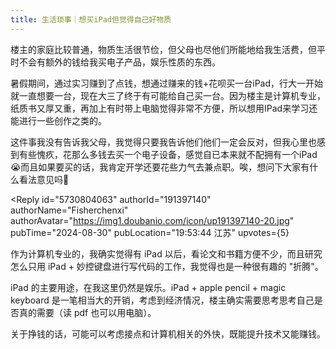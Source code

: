 ```yaml
---
title: 生活琐事｜想买iPad但觉得自己好物质
---
```



<Forum groupName="00后人生研究室" groupUrl="https://www.douban.com/group/739053/" archivedAt="2025-05-16T14:17:21.596Z">
  <Post
    id="310685682"
    title="生活琐事｜想买iPad但觉得自己好物质"
    url="https://www.douban.com/group/topic/310685682/?_spm_id=MTgzMDMxMjYx"
    pubTime="2024-09-06"
    highlightUserId="191397140"
  >
楼主的家庭比较普通，物质生活很节俭，但父母也尽他们所能地给我生活费，但平时不会有额外的钱给我买电子产品，娱乐性质的东西。

暑假期间，通过实习赚到了点钱，想通过赚来的钱+花呗买一台iPad，行大一开始就一直想要一台，现在大三了终于有可能给自己买一台。因为楼主是计算机专业，纸质书又厚又重，再加上有时带上电脑觉得非常不方便，所以想用IPad来学习还能进行一些创作之类的。

这件事我没有告诉我父母，我觉得只要我告诉他们他们一定会反对，但我心里也感到有些愧疚，花那么多钱去买一个电子设备，感觉自已本来就不配拥有一个iPad😭而且如果要买的话，我肯定开学还要花些力气去兼点职。唉，想问下大家有什么看法意见吗🥹

<Reply
  id="5730804063"
  authorId="191397140"
  authorName="Fisherchenxi"
  authorAvatar="https://img1.doubanio.com/icon/up191397140-20.jpg"
  pubTime="2024-08-30"
  pubLocation="19:53:44 江苏"
  upvotes={5}
>
作为计算机专业的，我确实觉得有 iPad
以后，看论文和书籍方便不少，而且研究怎么只用 iPad +
妙控键盘进行写代码的工作，我觉得也是一种很有趣的 "折腾"。

iPad 的主要用途，在我这里仍然是娱乐。iPad + apple pencil + magic
keyboard
是一笔相当大的开销，考虑到经济情况，楼主确实需要思考思考自己是否真的需要（读
pdf 也可以用电脑）。

关于挣钱的话，可能可以考虑接点和计算机相关的外快，既能提升技术又能赚钱。
</Reply>
  </Post>
</Forum>
